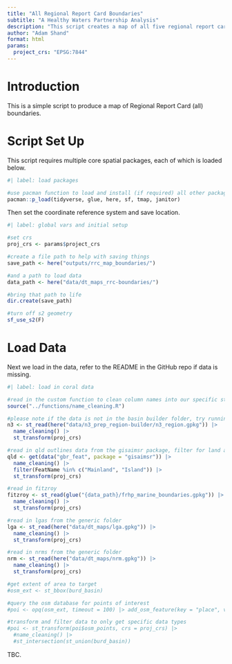 ```yaml
---
title: "All Regional Report Card Boundaries"
subtitle: "A Healthy Waters Partnership Analysis"
description: "This script creates a map of all five regional report card boundaries"
author: "Adam Shand"
format: html
params:
  project_crs: "EPSG:7844"
---
```


# Introduction

This is a simple script to produce a map of Regional Report Card (all) boundaries.

# Script Set Up

This script requires multiple core spatial packages, each of which is loaded below.

```r
#| label: load packages

#use pacman function to load and install (if required) all other packages
pacman::p_load(tidyverse, glue, here, sf, tmap, janitor)

```


Then set the coordinate reference system and save location.

```r
#| label: global vars and initial setup

#set crs
proj_crs <- params$project_crs

#create a file path to help with saving things
save_path <- here("outputs/rrc_map_boundaries/")

#and a path to load data
data_path <- here("data/dt_maps_rrc-boundaries/")

#bring that path to life
dir.create(save_path)

#turn off s2 geometry
sf_use_s2(F)

```

# Load Data

Next we load in the data, refer to the README in the GitHub repo if data is missing.

```r
#| label: load in coral data

#read in the custom function to clean column names into our specific style
source("../functions/name_cleaning.R")

#please note if the data is not in the basin builder folder, try running the basin builder script
n3 <- st_read(here("data/n3_prep_region-builder/n3_region.gpkg")) |>
  name_cleaning() |> 
  st_transform(proj_crs)

#read in qld outlines data from the gisaimsr package, filter for land and islands, update crs
qld <- get(data("gbr_feat", package = "gisaimsr")) |> 
  name_cleaning() |> 
  filter(FeatName %in% c("Mainland", "Island")) |> 
  st_transform(proj_crs)

#read in fitzroy
fitzroy <- st_read(glue("{data_path}/frhp_marine_boundaries.gpkg")) |> 
  name_cleaning() |> 
  st_transform(proj_crs)

#read in lgas from the generic folder
lga <- st_read(here("data/dt_maps/lga.gpkg")) |> 
  name_cleaning() |> 
  st_transform(proj_crs)

#read in nrms from the generic folder
nrm <- st_read(here("data/dt_maps/nrm.gpkg")) |> 
  name_cleaning() |> 
  st_transform(proj_crs)

#get extent of area to target
#osm_ext <- st_bbox(burd_basin)

#query the osm database for points of interest
#poi <- opq(osm_ext, timeout = 100) |> add_osm_feature(key = "place", value = c("town", "city")) |> osmdata_sf()

#transform and filter data to only get specific data types
#poi <- st_transform(poi$osm_points, crs = proj_crs) |> 
  #name_cleaning() |> 
  #st_intersection(st_union(burd_basin))

```

TBC.
